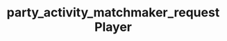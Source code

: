---
title: "party_activity_matchmaker_requestPlayer"
openapi: "POST /parties/self/members/self/matchmaker/request-player"
---